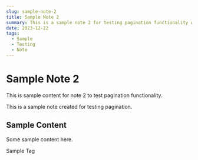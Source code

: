 ```yaml
---
slug: sample-note-2
title: Sample Note 2
summary: This is a sample note 2 for testing pagination functionality with multiple posts.
date: 2023-12-22
tags:
  - Sample
  - Testing
  - Note
---
```


# Sample Note 2

This is sample content for note 2 to test pagination functionality.

<Callout type="info" title="Sample Note">
This is a sample note created for testing pagination.
</Callout>

## Sample Content

Some sample content here.

<Pill variant="default">Sample Tag</Pill>
